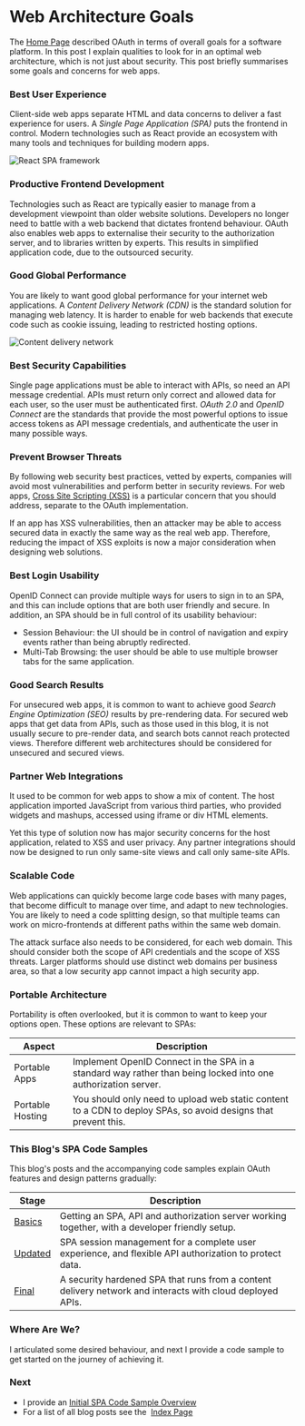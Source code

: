 # Web Architecture Goals

The <a href='home.mdx'>Home Page</a> described OAuth in terms of overall goals for a software platform. In this post I explain qualities to look for in an optimal web architecture, which is not just about security. This post briefly summarises some goals and concerns for web apps.

### Best User Experience

Client-side web apps separate HTML and data concerns to deliver a fast experience for users. A *Single Page Application (SPA)* puts the frontend in control. Modern technologies such as React provide an ecosystem with many tools and techniques for building modern apps.

![React SPA framework](../images/10/react.jpg)

### Productive Frontend Development

Technologies such as React are typically easier to manage from a development viewpoint than older website solutions. Developers no longer need to battle with a web backend that dictates frontend behaviour. OAuth also enables web apps to externalise their security to the authorization server, and to libraries written by experts. This results in simplified application code, due to the outsourced security.

### Good Global Performance

You are likely to want good global performance for your internet web applications. A *Content Delivery Network (CDN)* is the standard solution for managing web latency. It is harder to enable for web backends that execute code such as cookie issuing, leading to restricted hosting options.

![Content delivery network](../images/10/cdn.jpg)

### Best Security Capabilities

Single page applications must be able to interact with APIs, so need an API message credential. APIs must return only correct and allowed data for each user, so the user must be authenticated first. *OAuth 2.0* and *OpenID Connect* are the standards that provide the most powerful options to issue access tokens as API message credentials, and authenticate the user in many possible ways.

### Prevent Browser Threats

By following web security best practices, vetted by experts, companies will avoid most vulnerabilities and perform better in security reviews. For web apps, [Cross Site Scripting (XSS)](https://owasp.org/www-community/attacks/xss/a) is a particular concern that you should address, separate to the OAuth implementation.

If an app has XSS vulnerabilities, then an attacker may be able to access secured data in exactly the same way as the real web app. Therefore, reducing the impact of XSS exploits is now a major consideration when designing web solutions.

### Best Login Usability

OpenID Connect can provide multiple ways for users to sign in to an SPA, and this can include options that are both user friendly and secure. In addition, an SPA should be in full control of its usability behaviour:

- Session Behaviour: the UI should be in control of navigation and expiry events rather than being abruptly redirected.
- Multi-Tab Browsing: the user should be able to use multiple browser tabs for the same application.

### Good Search Results

For unsecured web apps, it is common to want to achieve good *Search Engine Optimization (SEO)* results by pre-rendering data. For secured web apps that get data from APIs, such as those used in this blog, it is not usually secure to pre-render data, and search bots cannot reach protected views. Therefore different web architectures should be considered for unsecured and secured views.

### Partner Web Integrations

It used to be common for web apps to show a mix of content. The host application imported JavaScript from various third parties, who provided widgets and mashups, accessed using iframe or div HTML elements.

Yet this type of solution now has major security concerns for the host application, related to XSS and user privacy. Any partner integrations should now be designed to run only same-site views and call only same-site APIs.

### Scalable Code

Web applications can quickly become large code bases with many pages, that become difficult to manage over time, and adapt to new technologies. You are likely to need a code splitting design, so that multiple teams can work on micro-frontends at different paths within the same web domain.

The attack surface also needs to be considered, for each web domain. This should consider both the scope of API credentials and the scope of XSS threats. Larger platforms should use distinct web domains per business area, so that a low security app cannot impact a high security app.

### Portable Architecture

Portability is often overlooked, but it is common to want to keep your options open. These options are relevant to SPAs:

| Aspect | Description |
| ------ | ----------- |
| Portable Apps | Implement OpenID Connect in the SPA in a standard way rather than being locked into one authorization server. |
| Portable Hosting | You should only need to upload web static content to a CDN to deploy SPAs, so avoid designs that prevent this. |

### This Blog's SPA Code Samples

This blog's posts and the accompanying code samples explain OAuth features and design patterns gradually:

| Stage | Description |
| ----- | ----------- |
| <a href='basicspa-overview.mdx'>Basics</a> | Getting an SPA, API and authorization server working together, with a developer friendly setup. |
| <a href='improved-spa-code-sample-overview.mdx'>Updated</a> | SPA session management for a complete user experience, and flexible API authorization to protect data. |
| <a href='final-spa-overview.mdx'>Final</a> | A security hardened SPA that runs from a content delivery network and interacts with cloud deployed APIs. |

### Where Are We?

I articulated some desired behaviour, and next I provide a code sample to get started on the journey of achieving it.

### Next

- I provide an <a href='basicspa-overview.mdx'>Initial SPA Code Sample Overview</a>
- For a list of all blog posts see the  <a href='index.mdx'>Index Page</a>
